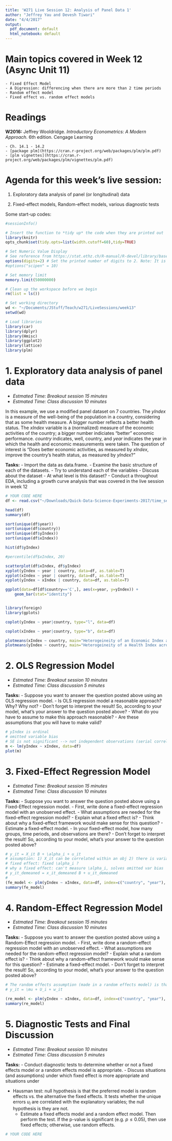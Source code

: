 ```yaml
---
title: 'W271 Live Session 12: Analysis of Panel Data 1'
author: "Jeffrey Yau and Devesh Tiwari"
date: "4/4/2017"
output:
  pdf_document: default
  html_notebook: default
---
```


# Main topics covered in Week 12 (Async Unit 11)
    - Fixed Effect Model
    - A Digression: differencing when there are more than 2 time periods
    - Random effect model
    - Fixed effect vs. random effect models

# Readings
**W2016:** Jeffrey Wooldridge. *Introductory Econometrics: A Modern Approach.* 6th edition. Cengage Learning 

    - Ch. 14.1 - 14.2
    - [package plm](https://cran.r-project.org/web/packages/plm/plm.pdf)
    - [plm vignettes](https://cran.r-project.org/web/packages/plm/vignettes/plm.pdf)

# Agenda for this week's live session:

  1. Exploratory data analysis of panel (or longitudinal) data
  
  2. Fixed-effect models, Random-effect models, various diagnostic tests

Some start-up codes:
```r
#sessionInfo()

# Insert the function to *tidy up* the code when they are printed out
library(knitr)
opts_chunk$set(tidy.opts=list(width.cutoff=60),tidy=TRUE)

# Set Numeric Value Display
# See reference from https://stat.ethz.ch/R-manual/R-devel/library/base/html/options.html
options(digits=2) # Set the printed number of digits to 2. Note: It is a suggestion only. Default is 7. 
#options("scipen" = 10)

# Set memory limit
memory.limit(50000000)

# Clean up the workspace before we begin
rm(list = ls())

# Set working directory
wd <- "~/Documents/JStuff/Teach/w271/LiveSessions/week13"
setwd(wd)

# Load libraries
library(car)
library(dplyr)
library(Hmisc)
library(ggplot2)
library(lattice)
library(plm)
```


# 1. Exploratory data analysis of panel data

  - *Estmated Time: Breakout session 15 minutes*
  - *Estmated Time: Class discussion 10 minutes*

In this example, we use a modified panel dataset on 7 countries. The *yIndex* is a measure of the well-being of the population in a country, considering that as some health measure. A bigger number reflects a better health status. The *xIndex* variable is a (normalized) measure of the economic activities of the country; a bigger number indiciates "better" economic performance. *country* indicates, well, country, and *year* indicates the year in which the health and economic measurements were taken. The question of interest is "Does better economic activities, as measured by *xIndex*, improve the country's health status, as measured by *yIndex*?"

**Tasks:** 
    - Import the data as data.frame. 
    - Examine the basic structure of each of the datasets. 
    - Try to understand each of the variables
    - Discuss about the dataset
    - At what level is this dataset?
    - Conduct a throughout EDA, including a growth curve analysis that was covered in the live session in week 12
    
```r
# YOUR CODE HERE
df <- read.csv("~/Downloads/Quick-Data-Science-Experiments-2017/time_series/time_series_course/unit13/data_wk13.csv")

head(df)
summary(df)

sort(unique(df$year))
sort(unique(df$country))
sort(unique(df$yIndex))
sort(unique(df$xIndex))

hist(df$yIndex)

#percentile(df$xIndex, 20)

scatterplot(df$xIndex, df$yIndex)
xyplot(yIndex ~ year | country, data=df, as.table=T)
xyplot(xIndex ~ year | country, data=df, as.table=T)
xyplot(yIndex ~ xIndex | country, data=df, as.table=T)

ggplot(data=df[df$country=='C',], aes(x=year, y=yIndex)) +
    geom_bar(stat="identity")


library(foreign)
library(gplots)

coplot(yIndex ~ year|country, type="l", data=df)

coplot(xIndex ~ year|country, type="b", data=df)

plotmeans(xIndex ~ country, main="Heterogeineity of an Economic Index across countries", data=df)
plotmeans(yIndex ~ country, main="Heterogeineity of a Health Index across countries", data=df)

```


# 2. OLS Regression Model

  - *Estmated Time: Breakout session 10 minutes*
  - *Estmated Time: Class discussion 5 minutes*

**Tasks:** 
  - Suppose you want to answer the question posted above using an OLS regression model.
  - Is OLS regression model a reasonable approach? Why? Why not?
  - Don't forget to interpret the result! So, according to your model, what's your answer to the question posted above?
  - What do you have to assume to make this approach reasonable?
  - Are these assumptions that you will have to make valid?
  

```r
# yIndex is ordinal
# omitted variable bias
# SE is not significant --> not independent observations (serial correlation), data is across time
m <- lm(yIndex ~ xIndex, data=df)
plot(m)
```

# 3. Fixed-Effect Regression Model

  - *Estmated Time: Breakout session 15 minutes*
  - *Estmated Time: Class discussion 10 minutes*

**Tasks:**
  - Suppose you want to answer the question posted above using a Fixed-Effect regression model.
  - First, write done a fixed-effect regression model with an unobserved effect.
  - What assumptions are needed for the fixed-effect regression model?
  - Explain what a fixed effect is?
  - Think about why a fixed-effect framework would make sense for this question?
  - Estimate a fixed-effect model.
  - In your fixed-effect model, how many groups, time periods, and observations are there?
  - Don't forget to interpret the result! So, according to your model, what's your answer to the question posted above?

```r
# y_it = X_it B + \alpha_i + u_it 
# assumption: 1) X_it can be correlated within an obj 2) there is variation within X_it
# fixed effect: fixed \alpha_i ?
# why a fixed effect: can't measure \alpha_i, solves omitted var bias
# y_it_demeaned = x_it_demeaned B + u_it_demeaned
# 
(fe_model <- plm(yIndex ~ xIndex, data=df, index=c("country", "year"), na.action=na.omit, model="within"))
summary(fe_model)
```

# 4. Random-Effect Regression Model

  - *Estmated Time: Breakout session 15 minutes*
  - *Estmated Time: Class discussion 10 minutes*

**Tasks:**
  - Suppose you want to answer the question posted above using a Random-Effect regression model.
  - First, write done a random-effect regression model with an unobserved effect.
  - What assumptions are needed for the random-effect regression model?
  - Explain what a random effect is?
  - Think about why a random-effect framework would make sense for this question?
  - Estimate a fixed-effect model.
  - Don't forget to interpret the result! So, according to your model, what's your answer to the question posted above?


```r
# The random effects assumption (made in a random effects model) is that the individual specific effects are uncorrelated with the independent variables
# y_it = \mu + U_i + w_it

(re_model <- plm(yIndex ~ xIndex, data=df, index=c("country", "year"), na.action=na.omit, model="random"))
summary(re_model)
```

# 5. Diagnostic Tests and Final Discussion

  - *Estmated Time: Breakout session 10 minutes*
  - *Estmated Time: Class discussion 5 minutes*

**Tasks:**
  - Conduct diagnostic tests to determine whether or not a fixed effects model or a random effects model is appropriate.
  - Discuss situations (and assumptions) under which fixed effect is more appropriate and situations under

  - Hausman test: null hypothesis is that the preferred model is random effects vs. the alternative the fixed effects. It tests whether the unique errors $u_i$ are correlated with the explanatory variables; the null hypothesis is they are not.
    - Estimate a fixed effects model and a random effect model. Then perform the test. If the p-value is significant (e.g. $p \leq 0.05$), then use fixed effects; otherwise, use random effects.

```r
# YOUR CODE HERE
```


